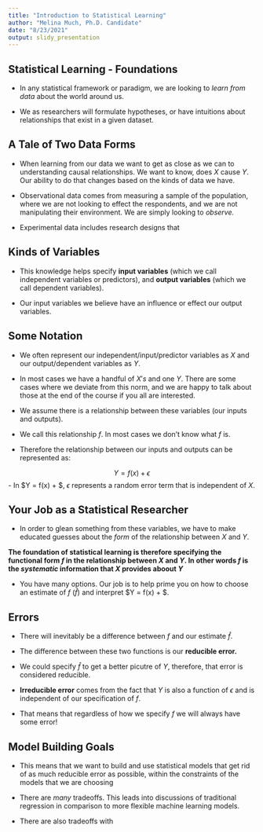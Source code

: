 ```yaml
---
title: "Introduction to Statistical Learning"
author: "Melina Much, Ph.D. Candidate"
date: "8/23/2021"
output: slidy_presentation
---
```


## Statistical Learning - Foundations

- In any statistical framework or paradigm, we are looking to *learn from data* about the world around us. 

- We as researchers will formulate hypotheses, or have intuitions about relationships that exist in a given dataset.

## A Tale of Two Data Forms

- When learning from our data we want to get as close as we can to understanding causal relationships. We want to know, does $X$ cause $Y$. Our ability to do that changes based on the kinds of data we have. 

- Observational data comes from measuring a sample of the population, where we are not looking to effect the respondents, and we are not manipulating their environment. We are simply looking to *observe.*

- Experimental data includes research designs that 


## Kinds of Variables

- This knowledge helps specify **input variables** (which we call independent variables or predictors), and **output variables** (which we call dependent variables). 
    
- Our input variables we believe have an influence or effect our output variables. 

## Some Notation

- We often represent our independent/input/predictor variables as $X$ and our output/dependent variables as $Y$.

- In most cases we have a handful of $X's$ and one $Y$. There are some cases where we deviate from this norm, and we are happy to talk about those at the end of the course if you all are interested.

- We assume there is a relationship between these variables (our inputs and outputs).

- We call this relationship $f$. In most cases we don't know what $f$ is.

- Therefore the relationship between our inputs and outputs can be represented as: 

$$Y = f(x) + \epsilon$$
- In $Y = f(x) + \epsilon $, $\epsilon$ represents a random error term that is independent of $X$.

## Your Job as a Statistical Researcher

- In order to glean something from these variables, we have to make educated guesses about the *form* of the relationship between $X$ and $Y$. 

**The foundation of statistical learning is therefore specifying the functional form $f$ in the relationship between $X$ and $Y$. In other words $f$ is the *systematic* information that $X$ provides aboout $Y$**

- You have many options. Our job is to help prime you on how to choose an estimate of $f$ ($\hat{f}$) and interpret $Y = f(x) + \epsilon $.

## Errors

- There will inevitably be a difference between $f$ and our estimate $\hat{f}$.

- The difference between these two functions is our **reducible error.**

- We could specify $\hat{f}$ to get a better picutre of $Y$, therefore, that error is considered reducible.

- **Irreducible error** comes from the fact that $Y$ is also a function of $\epsilon$ and is independent of our specification of $f$.

- That means that regardless of how we specify $f$ we will always have some error!

 
## Model Building Goals

- This means that we want to build and use statistical models that get rid of as much reducible error as possible, within the constraints of the models that we are choosing

- There are *many* tradeoffs. This leads into discussions of traditional regression in comparison to more flexible machine learning models. 

- There are also tradeoffs with 




